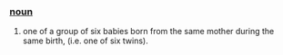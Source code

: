 === [[noun]] ===
#one of a group of six babies born from the same mother during the same birth, (i.e. one of six twins).